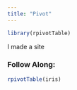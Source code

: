 ```yaml
---
title: "Pivot"
---
```



```r
library(rpivotTable)
```


I made a site


### Follow Along:
```r
rpivotTable(iris)
```
